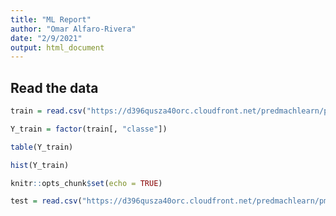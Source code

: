 ```yaml
---
title: "ML Report"
author: "Omar Alfaro-Rivera"
date: "2/9/2021"
output: html_document
---
```


## Read the data 

```r
train = read.csv("https://d396qusza40orc.cloudfront.net/predmachlearn/pml-training.csv")

Y_train = factor(train[, "classe"])

table(Y_train)

hist(Y_train)
```





```r
knitr::opts_chunk$set(echo = TRUE)
```

```r
test = read.csv("https://d396qusza40orc.cloudfront.net/predmachlearn/pml-testing.csv")

```